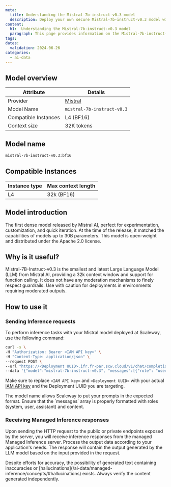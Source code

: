 ```yaml
---
meta:
  title: Understanding the Mistral-7b-instruct-v0.3 model
  description: Deploy your own secure Mistral-7b-instruct-v0.3 model with Scaleway Managed Inference. Privacy-focused, fully managed.
content:
  h1:  Understanding the Mistral-7b-instruct-v0.3 model
  paragraph: This page provides information on the Mistral-7b-instruct-v0.3 model
tags: 
dates:
  validation: 2024-06-26
categories:
  - ai-data
---
```


## Model overview

| Attribute       | Details                            |
|-----------------|------------------------------------|
| Provider        | [Mistral](https://mistral.ai/technology/#models)                         |
| Model Name      | `mistral-7b-instruct-v0.3`       |
| Compatible Instances | L4 (BF16)                 |
| Context size | 32K tokens    |

## Model name

```bash
mistral-7b-instruct-v0.3:bf16
```

## Compatible Instances

| Instance type  | Max context length |
| ------------- |-------------|
| L4      | 32k (BF16)

## Model introduction

The first dense model released by Mistral AI, perfect for experimentation, customization, and quick iteration. At the time of the release, it matched the capabilities of models up to 30B parameters.
This model is open-weight and distributed under the Apache 2.0 license.

## Why is it useful?

Mistral-7B-Instruct-v0.3 is the smallest and latest Large Language Model (LLM) from Mistral AI, providing a 32k context window and support for function calling.
It does not have any moderation mechanisms to finely respect guardrails. Use with caution for deployments in environments requiring moderated outputs.

## How to use it

### Sending Inference requests

To perform inference tasks with your Mistral model deployed at Scaleway, use the following command:

```bash
curl -s \
-H "Authorization: Bearer <IAM API key>" \
-H "Content-Type: application/json" \
--request POST \
--url "https://<Deployment UUID>.ifr.fr-par.scw.cloud/v1/chat/completions" \
--data '{"model":"mistral-7b-instruct-v0.3", "messages":[{"role": "user","content": "Explain Public Cloud in a nutshell."}], "top_p": 1, "temperature": 0.7, "stream": false}'
```

Make sure to replace `<IAM API key>` and `<Deployment UUID>` with your actual [IAM API key](/identity-and-access-management/iam/how-to/create-api-keys/) and the Deployment UUID you are targeting.

<Message type="tip">
  The model name allows Scaleway to put your prompts in the expected format.
</Message>

<Message type="note">
  Ensure that the `messages` array is properly formatted with roles (system, user, assistant) and content.
</Message>

### Receiving Managed Inference responses

Upon sending the HTTP request to the public or private endpoints exposed by the server, you will receive inference responses from the managed Managed Inference server. 
Process the output data according to your application's needs. The response will contain the output generated by the LLM model based on the input provided in the request.

<Message type="note">
  Despite efforts for accuracy, the possibility of generated text containing inaccuracies or [hallucinations](/ai-data/managed-inference/concepts/#hallucinations) exists. Always verify the content generated independently.
</Message>